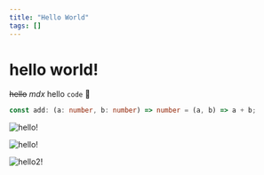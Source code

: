 ```yaml
---
title: "Hello World"
tags: []
---
```


# hello world!

~~hello~~ _mdx_ hello `code` 🎉

```ts hello.ts
const add: (a: number, b: number) => number = (a, b) => a + b;
```

![hello!](./logo.png "This is my profile character")

![hello!](./logo.svg "This is my profile character")

![hello2!](https://avatars.githubusercontent.com/u/48559454 "This is my profile character")
